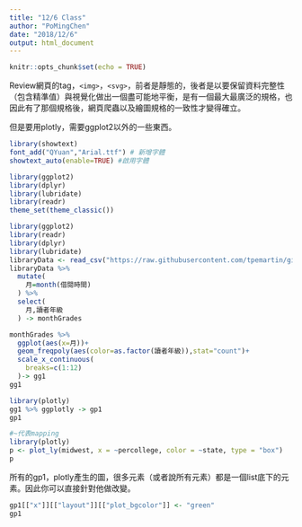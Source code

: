 ```yaml
---
title: "12/6 Class"
author: "PoMingChen"
date: "2018/12/6"
output: html_document
---
```


```r
knitr::opts_chunk$set(echo = TRUE)
```

Review網頁的tag，`<img>`，`<svg>`，前者是靜態的，後者是以要保留資料完整性（包含精準值）與視覺化做出一個盡可能地平衡，是有一個最大最廣泛的規格，也因此有了那個規格後，網頁爬蟲以及繪圖規格的一致性才變得確立。

但是要用plotly，需要ggplot2以外的一些東西。

```r
library(showtext)
font_add("QYuan","Arial.ttf") # 新增字體
showtext_auto(enable=TRUE) #啟用字體

library(ggplot2)
library(dplyr)
library(lubridate)
library(readr)
theme_set(theme_classic())
```

```r
library(ggplot2)
library(readr)
library(dplyr)
library(lubridate)
libraryData <- read_csv("https://raw.githubusercontent.com/tpemartin/github-data/master/libraryData.csv")
libraryData %>%
  mutate(
    月=month(借閱時間)
  ) %>% 
  select(
    月,讀者年級
  ) -> monthGrades

monthGrades %>%
  ggplot(aes(x=月))+
  geom_freqpoly(aes(color=as.factor(讀者年級)),stat="count")+
  scale_x_continuous(
    breaks=c(1:12)
  )-> gg1
gg1
```

```r
library(plotly)
gg1 %>% ggplotly -> gp1
gp1
```

```r
#~代表mapping
library(plotly)
p <- plot_ly(midwest, x = ~percollege, color = ~state, type = "box")
p 
```

所有的gp1，plotly產生的圖，很多元素（或者說所有元素）都是一個list底下的元素。因此你可以直接針對他做改變。
```r
gp1[["x"]][["layout"]][["plot_bgcolor"]] <- "green"
gp1

```

